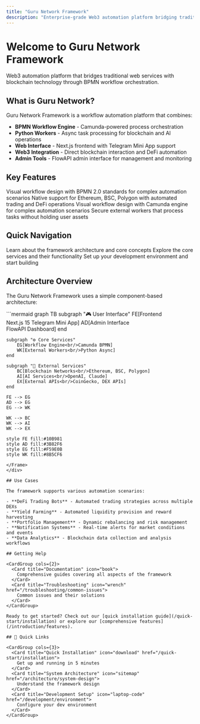 ```yaml
---
title: "Guru Network Framework"
description: "Enterprise-grade Web3 automation platform bridging traditional web services with blockchain technology"
---
```


# Welcome to Guru Network Framework

Web3 automation platform that bridges traditional web services with blockchain technology through BPMN workflow orchestration.

## What is Guru Network?

Guru Network Framework is a workflow automation platform that combines:

- **BPMN Workflow Engine** - Camunda-powered process orchestration
- **Python Workers** - Async task processing for blockchain and AI operations
- **Web Interface** - Next.js frontend with Telegram Mini App support
- **Web3 Integration** - Direct blockchain interaction and DeFi automation
- **Admin Tools** - FlowAPI admin interface for management and monitoring

## Key Features

<CardGroup cols={2}>
  <Card title="Workflow Orchestration" icon="diagram-project">
    Visual workflow design with BPMN 2.0 standards for complex automation scenarios
  </Card>
  <Card title="Blockchain Integration" icon="link">
    Native support for Ethereum, BSC, Polygon with automated trading and DeFi operations
  </Card>
  <Card title="BPMN Orchestration" icon="arrows-maximize">
    Visual workflow design with Camunda engine for complex automation scenarios
  </Card>
  <Card title="Non-Custodial Workers" icon="shield-check">
    Secure external workers that process tasks without holding user assets
  </Card>
</CardGroup>

## Quick Navigation

<CardGroup cols={3}>
  <Card title="Get Started" icon="rocket" href="/introduction/overview">
    Learn about the framework architecture and core concepts
  </Card>
  <Card title="Components" icon="puzzle-piece" href="/components/engine">
    Explore the core services and their functionality
  </Card>
  <Card title="Development" icon="code" href="/development/environment">
    Set up your development environment and start building
  </Card>
</CardGroup>

## Architecture Overview

The Guru Network Framework uses a simple component-based architecture:

<div style={{minHeight: '600px', height: 'auto', margin: '20px 0', width: '100%', overflow: 'auto'}}>
<Frame>
```mermaid
graph TB
    subgraph "🎮 User Interface"
        FE[Frontend<br/>Next.js 15 Telegram Mini App]
        AD[Admin Interface<br/>FlowAPI Dashboard]
    end

    subgraph "⚙️ Core Services"
        EG[Workflow Engine<br/>Camunda BPMN]
        WK[External Workers<br/>Python Async]
    end

    subgraph "🔗 External Services"
        BC[Blockchain Networks<br/>Ethereum, BSC, Polygon]
        AI[AI Services<br/>OpenAI, Claude]
        EX[External APIs<br/>CoinGecko, DEX APIs]
    end

    FE --> EG
    AD --> EG
    EG --> WK

    WK --> BC
    WK --> AI
    WK --> EX

    style FE fill:#10B981
    style AD fill:#3B82F6
    style EG fill:#F59E0B
    style WK fill:#8B5CF6
```
</Frame>
</div>

## Use Cases

The framework supports various automation scenarios:

- **DeFi Trading Bots** - Automated trading strategies across multiple DEXs
- **Yield Farming** - Automated liquidity provision and reward harvesting
- **Portfolio Management** - Dynamic rebalancing and risk management
- **Notification Systems** - Real-time alerts for market conditions and events
- **Data Analytics** - Blockchain data collection and analysis workflows

## Getting Help

<CardGroup cols={2}>
  <Card title="Documentation" icon="book">
    Comprehensive guides covering all aspects of the framework
  </Card>
  <Card title="Troubleshooting" icon="wrench" href="/troubleshooting/common-issues">
    Common issues and their solutions
  </Card>
</CardGroup>

Ready to get started? Check out our [quick installation guide](/quick-start/installation) or explore our [comprehensive features](/introduction/features).

## 🚀 Quick Links

<CardGroup cols={3}>
  <Card title="Quick Installation" icon="download" href="/quick-start/installation">
    Get up and running in 5 minutes
  </Card>
  <Card title="System Architecture" icon="sitemap" href="/architecture/system-design">
    Understand the framework design
  </Card>
  <Card title="Development Setup" icon="laptop-code" href="/development/environment">
    Configure your dev environment
  </Card>
</CardGroup>